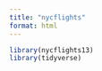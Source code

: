 ```yaml
---
title: "nycflights"
format: html
---
```


```r
library(nycflights13)
library(tidyverse)


```

```r

```
